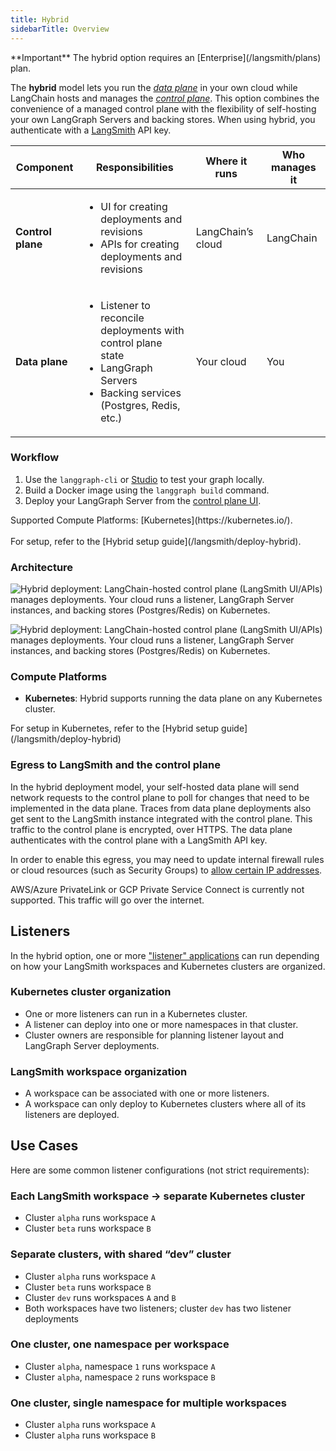```yaml
---
title: Hybrid
sidebarTitle: Overview
---
```


<Info>
**Important**
The hybrid option requires an [Enterprise](/langsmith/plans) plan.
</Info>

The **hybrid** model lets you run the [_data plane_](/langsmith/data-plane) in your own cloud while LangChain hosts and manages the [_control plane_](/langsmith/control-plane). This option combines the convenience of a managed control plane with the flexibility of self-hosting your own LangGraph Servers and backing stores. When using hybrid, you authenticate with a [LangSmith](https://smith.langchain.com/) API key.

| Component      | Responsibilities | Where it runs | Who manages it |
|----------------|------------------|---------------|----------------|
| **Control plane** | <ul><li>UI for creating deployments and revisions</li><li>APIs for creating deployments and revisions</li></ul> | LangChain’s cloud | LangChain |
| **Data plane** | <ul><li>Listener to reconcile deployments with control plane state</li><li>LangGraph Servers</li><li>Backing services (Postgres, Redis, etc.)</li></ul> | Your cloud | You |

### Workflow

1. Use the `langgraph-cli` or [Studio](/langsmith/studio) to test your graph locally.
2. Build a Docker image using the `langgraph build` command.
3. Deploy your LangGraph Server from the [control plane UI](/langsmith/control-plane#control-plane-ui).

<Note>
Supported Compute Platforms: [Kubernetes](https://kubernetes.io/).<br></br>
For setup, refer to the [Hybrid setup guide](/langsmith/deploy-hybrid).
</Note>

### Architecture

<img
    className="block dark:hidden"
    src="/langsmith/images/hybrid-with-deployment-light.png"
    alt="Hybrid deployment: LangChain-hosted control plane (LangSmith UI/APIs) manages deployments. Your cloud runs a listener, LangGraph Server instances, and backing stores (Postgres/Redis) on Kubernetes."
/>

<img
    className="hidden dark:block"
    src="/langsmith/images/hybrid-with-deployment-dark.png"
    alt="Hybrid deployment: LangChain-hosted control plane (LangSmith UI/APIs) manages deployments. Your cloud runs a listener, LangGraph Server instances, and backing stores (Postgres/Redis) on Kubernetes."
/>

### Compute Platforms

- **Kubernetes**: Hybrid supports running the data plane on any Kubernetes cluster.

<Tip>
For setup in Kubernetes, refer to the [Hybrid setup guide](/langsmith/deploy-hybrid)
</Tip>

### Egress to LangSmith and the control plane

In the hybrid deployment model, your self-hosted data plane will send network requests to the control plane to poll for changes that need to be implemented in the data plane. Traces from data plane deployments also get sent to the LangSmith instance integrated with the control plane. This traffic to the control plane is encrypted, over HTTPS. The data plane authenticates with the control plane with a LangSmith API key.

In order to enable this egress, you may need to update internal firewall rules or cloud resources (such as Security Groups) to [allow certain IP addresses](/langsmith/cloud-architecture-and-scalability#ingress-into-langchain-saas).

<Warning>
AWS/Azure PrivateLink or GCP Private Service Connect is currently not supported. This traffic will go over the internet.
</Warning>

## Listeners

In the hybrid option, one or more ["listener" applications](/langsmith/data-plane#listener-application) can run depending on how your LangSmith workspaces and Kubernetes clusters are organized.

### Kubernetes cluster organization
- One or more listeners can run in a Kubernetes cluster.
- A listener can deploy into one or more namespaces in that cluster.
- Cluster owners are responsible for planning listener layout and LangGraph Server deployments.

### LangSmith workspace organization
- A workspace can be associated with one or more listeners.
- A workspace can only deploy to Kubernetes clusters where all of its listeners are deployed.

## Use Cases

Here are some common listener configurations (not strict requirements):

### Each LangSmith workspace → separate Kubernetes cluster
- Cluster `alpha` runs workspace `A`
- Cluster `beta` runs workspace `B`

### Separate clusters, with shared “dev” cluster
- Cluster `alpha` runs workspace `A`
- Cluster `beta` runs workspace `B`
- Cluster `dev` runs workspaces `A` and `B`
- Both workspaces have two listeners; cluster `dev` has two listener deployments

### One cluster, one namespace per workspace
- Cluster `alpha`, namespace `1` runs workspace `A`
- Cluster `alpha`, namespace `2` runs workspace `B`

### One cluster, single namespace for multiple workspaces
- Cluster `alpha` runs workspace `A`
- Cluster `alpha` runs workspace `B`

